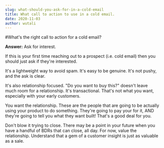 ```yaml
---
slug: what-should-you-ask-for-in-a-cold-email
title: What call to action to use in a cold email.
date: 2020-11-03
author: wutali
---
```

#What's the right call to action for a cold email?

**Answer:** Ask for interest. 

If this is your first time reaching out to a prospect (i.e. cold email) then you should just ask if they're interested. 

It's a lightweight way to avoid spam. It's easy to be genuine. It's not pushy, and the ask is clear. 

It's also relationship focused. "Do you want to buy this?" doesn't leave much room for a relationship. It's transactional. That's not what you want, especially with your early customers. 

You want the relationship. These are the people that are going to be actually using your product to do something. They're going to pay your for it, AND they're going to tell you what they want built! That's a good deal for you. 

Don't blow it trying to close. There may be a point in your future when you have a handful of BDRs that can close, all day. For now, value the relationship. Understand that a gem of a customer insight is just as valuable as a sale.